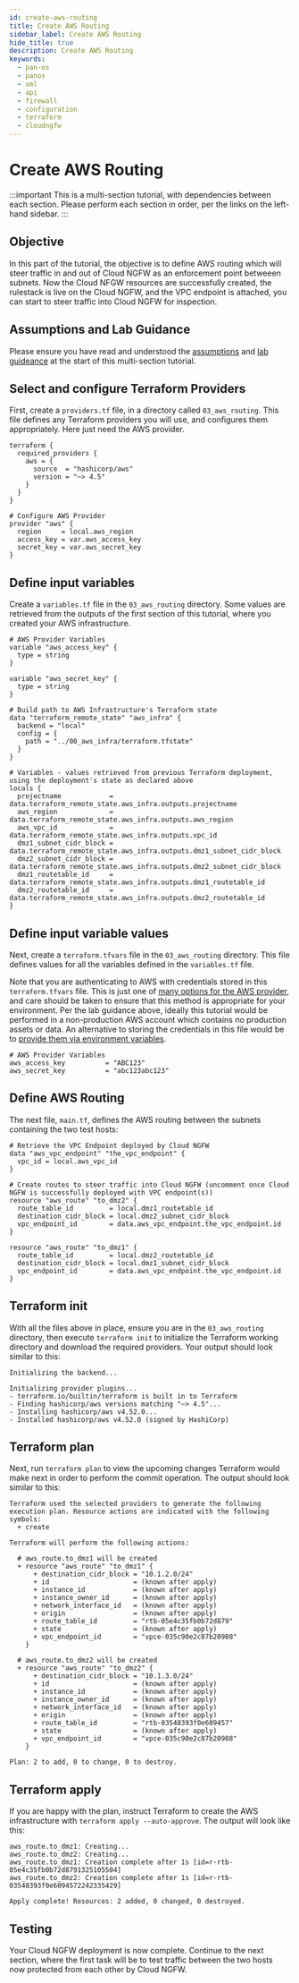 ```yaml
---
id: create-aws-routing
title: Create AWS Routing
sidebar_label: Create AWS Routing
hide_title: true
description: Create AWS Routing
keywords:
  - pan-os
  - panos
  - xml
  - api
  - firewall
  - configuration
  - terraform
  - cloudngfw
---
```


# Create AWS Routing

:::important
This is a multi-section tutorial, with dependencies between each section. Please perform each section in order, per the links on the left-hand sidebar.
:::

## Objective

In this part of the tutorial, the objective is to define AWS routing which will steer traffic in and out of Cloud NGFW as an enforcement point betweeen subnets. Now the Cloud NFGW resources are successfully created, the rulestack is live on the Cloud NGFW, and the VPC endpoint is attached, you can start to steer traffic into Cloud NGFW for inspection.

## Assumptions and Lab Guidance

Please ensure you have read and understood the [assumptions](/terraform/docs/cloudngfw/aws/tutorials/intro/#assumptions) and [lab guideance](terraform/docs/cloudngfw/aws/tutorials/intro/#important---work-in-a-lab-environment-first) at the start of this multi-section tutorial.

## Select and configure Terraform Providers

First, create a `providers.tf` file, in a directory called `03_aws_routing`. This file defines any Terraform providers you will use, and configures them appropriately. Here just need the AWS provider.

```hcl title="03_aws_routing/providers.tf"
terraform {
  required_providers {
    aws = {
      source  = "hashicorp/aws"
      version = "~> 4.5"
    }
  }
}

# Configure AWS Provider
provider "aws" {
  region     = local.aws_region
  access_key = var.aws_access_key
  secret_key = var.aws_secret_key
}
```

## Define input variables

Create a `variables.tf` file in the `03_aws_routing` directory. Some values are retrieved from the outputs of the first section of this tutorial, where you created your AWS infrastructure.

```hcl title="03_aws_routing/variables.tf"
# AWS Provider Variables
variable "aws_access_key" {
  type = string
}

variable "aws_secret_key" {
  type = string
}

# Build path to AWS Infrastructure's Terraform state
data "terraform_remote_state" "aws_infra" {
  backend = "local"
  config = {
    path = "../00_aws_infra/terraform.tfstate"
  }
}

# Variables - values retrieved from previous Terraform deployment, using the deployment's state as declared above
locals {
  projectname            = data.terraform_remote_state.aws_infra.outputs.projectname
  aws_region             = data.terraform_remote_state.aws_infra.outputs.aws_region
  aws_vpc_id             = data.terraform_remote_state.aws_infra.outputs.vpc_id
  dmz1_subnet_cidr_block = data.terraform_remote_state.aws_infra.outputs.dmz1_subnet_cidr_block
  dmz2_subnet_cidr_block = data.terraform_remote_state.aws_infra.outputs.dmz2_subnet_cidr_block
  dmz1_routetable_id     = data.terraform_remote_state.aws_infra.outputs.dmz1_routetable_id
  dmz2_routetable_id     = data.terraform_remote_state.aws_infra.outputs.dmz2_routetable_id
}
```

## Define input variable values

Next, create a `terraform.tfvars` file in the `03_aws_routing` directory. This file defines values for all the variables defined in the `variables.tf` file.

Note that you are authenticating to AWS with credentials stored in this `terraform.tfvars` file. This is just one of [many options for the AWS provider](https://registry.terraform.io/providers/hashicorp/aws/latest/docs#authentication-and-configuration), and care should be taken to ensure that this method is appropriate for your environment. Per the lab guidance above, ideally this tutorial would be performed in a non-production AWS account which contains no production assets or data. An alternative to storing the credentials in this file would be to [provide them via environment variables](https://registry.terraform.io/providers/hashicorp/aws/latest/docs#authentication-and-configuration).

```hcl title="03_aws_routing/terraform.tfvars"
# AWS Provider Variables
aws_access_key          = "ABC123"
aws_secret_key          = "abc123abc123"
```

## Define AWS Routing

The next file, `main.tf`, defines the AWS routing between the subnets containing the two test hosts:

```hcl title="03_aws_routing/main.tf"
# Retrieve the VPC Endpoint deployed by Cloud NGFW
data "aws_vpc_endpoint" "the_vpc_endpoint" {
  vpc_id = local.aws_vpc_id
}

# Create routes to steer traffic into Cloud NGFW (uncomment once Cloud NGFW is successfully deployed with VPC endpoint(s))
resource "aws_route" "to_dmz2" {
  route_table_id         = local.dmz1_routetable_id
  destination_cidr_block = local.dmz2_subnet_cidr_block
  vpc_endpoint_id        = data.aws_vpc_endpoint.the_vpc_endpoint.id
}

resource "aws_route" "to_dmz1" {
  route_table_id         = local.dmz2_routetable_id
  destination_cidr_block = local.dmz1_subnet_cidr_block
  vpc_endpoint_id        = data.aws_vpc_endpoint.the_vpc_endpoint.id
}
```

## Terraform init

With all the files above in place, ensure you are in the `03_aws_routing` directory, then execute `terraform init` to initialize the Terraform working directory and download the required providers. Your output should look similar to this:

```hcl
Initializing the backend...

Initializing provider plugins...
- terraform.io/builtin/terraform is built in to Terraform
- Finding hashicorp/aws versions matching "~> 4.5"...
- Installing hashicorp/aws v4.52.0...
- Installed hashicorp/aws v4.52.0 (signed by HashiCorp)
```

## Terraform plan

Next, run `terraform plan` to view the upcoming changes Terraform would make next in order to perform the commit operation. The output should look similar to this:

```hcl
Terraform used the selected providers to generate the following execution plan. Resource actions are indicated with the following symbols:
  + create

Terraform will perform the following actions:

  # aws_route.to_dmz1 will be created
  + resource "aws_route" "to_dmz1" {
      + destination_cidr_block = "10.1.2.0/24"
      + id                     = (known after apply)
      + instance_id            = (known after apply)
      + instance_owner_id      = (known after apply)
      + network_interface_id   = (known after apply)
      + origin                 = (known after apply)
      + route_table_id         = "rtb-05e4c35fb0b72d879"
      + state                  = (known after apply)
      + vpc_endpoint_id        = "vpce-035c90e2c87b20988"
    }

  # aws_route.to_dmz2 will be created
  + resource "aws_route" "to_dmz2" {
      + destination_cidr_block = "10.1.3.0/24"
      + id                     = (known after apply)
      + instance_id            = (known after apply)
      + instance_owner_id      = (known after apply)
      + network_interface_id   = (known after apply)
      + origin                 = (known after apply)
      + route_table_id         = "rtb-03548393f0e609457"
      + state                  = (known after apply)
      + vpc_endpoint_id        = "vpce-035c90e2c87b20988"
    }

Plan: 2 to add, 0 to change, 0 to destroy.
```

## Terraform apply

If you are happy with the plan, instruct Terraform to create the AWS infrastructure with `terraform apply --auto-approve`. The output will look like this:

```hcl
aws_route.to_dmz1: Creating...
aws_route.to_dmz2: Creating...
aws_route.to_dmz1: Creation complete after 1s [id=r-rtb-05e4c35fb0b72d8791325105504]
aws_route.to_dmz2: Creation complete after 1s [id=r-rtb-03548393f0e6094572242335429]

Apply complete! Resources: 2 added, 0 changed, 0 destroyed.
```

## Testing

Your Cloud NGFW deployment is now complete. Continue to the next section, where the first task will be to test traffic between the two hosts now protected from each other by Cloud NGFW.
